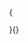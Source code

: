 \ifthenelse{\equal{\terApendice}{Sim}}
{\begin{apendicesenv}

\renewcommand{\thechapter}{\arabic{chapter}}

\chapter{ESCOLHA DO MATERIAL DE IMPRESSÃO}

\lipsum[30]

\end{apendicesenv}
}{}